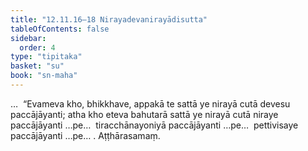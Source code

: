 ```yaml
---
title: "12.11.16–18 Nirayadevanirayādisutta"
tableOfContents: false
sidebar:
  order: 4
type: "tipitaka"
basket: "su"
book: "sn-maha"
---
```



<DynamicBreadcrumb />

<Division number="1187–1189" book="sn-maha" bookNo="14">

<Paragraph number="2535" book="sn-maha">
…  “Evameva kho, bhikkhave, appakā te sattā ye nirayā cutā devesu paccājāyanti; atha kho eteva bahutarā sattā ye nirayā cutā niraye paccājāyanti …pe…  tiracchānayoniyā paccājāyanti …pe…  pettivisaye paccājāyanti …pe… .

</Paragraph>
</Division>

<Paragraph number="2536" type="center" book="sn-maha">
Aṭṭhārasamaṃ.
</Paragraph>